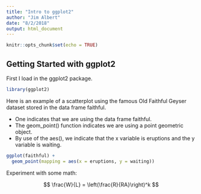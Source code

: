 ```yaml
---
title: "Intro to ggplot2"
author: "Jim Albert"
date: "8/2/2018"
output: html_document
---
```


```r
knitr::opts_chunk$set(echo = TRUE)
```

## Getting Started with ggplot2

First I load in the ggplot2 package.
```r
library(ggplot2)
```

Here is an example of a scatterplot using the famous Old Faithful Geyser dataset stored in the data frame faithful.

- One indicates that we are using the data frame faithful.
- The geom_point() function indicates we are using a point geometric object.
- By use of the aes(), we indicate that the x variable is eruptions and the y variable is waiting.

```r
ggplot(faithful) +
  geom_point(mapping = aes(x = eruptions, y = waiting))
```
 
 Experiment with some math:
 
 $$
\frac{W}{L} = \left(\frac{R}{RA}\right)^k
$$
 

